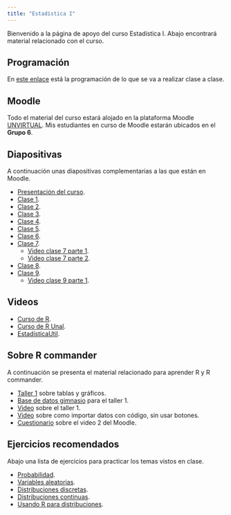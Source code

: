 ```yaml
---
title: "Estadística I"
---
```


Bienvenido a la página de apoyo del curso Estadística I. Abajo encontrará material relacionado con el curso.

## Programación

En [este enlace](my_docs/docs_cur_est1/Programa_01_2024.pdf) está la programación de lo que se va a realizar clase a clase.

## Moodle

Todo el material del curso estará alojado en la plataforma Moodle [UNVIRTUAL](https://unvirtual.medellin.unal.edu.co/). Mis estudiantes en curso de Moodle estarán ubicados en el __Grupo 6__. 

## Diapositivas

A continuación unas diapositivas complementarias a las que están en Moodle.

- [Presentación del curso](my_docs/docs_cur_est1/Presentacion_curso.pdf).
- [Clase 1](my_docs/docs_cur_est1/Clase01.pdf).
- [Clase 2](my_docs/docs_cur_est1/Clase02.pdf).
- [Clase 3](my_docs/docs_cur_est1/Clase03.pdf).
- [Clase 4](my_docs/docs_cur_est1/Clase04.pdf).
- [Clase 5](my_docs/docs_cur_est1/Clase05.pdf).
- [Clase 6](my_docs/docs_cur_est1/Clase06.pdf).
- [Clase 7](my_docs/docs_cur_est1/Clase07.pdf).
  - [Video clase 7 parte 1](https://drive.google.com/file/d/1zqMWzSANiPrHLeOoLZY0Ek7_s7BV-c_t/view?usp=sharing).
  - [Video clase 7 parte 2](https://drive.google.com/file/d/1zs4FfXMwcDm_A1ujYxGwPUQ5qe8WIect/view?usp=sharing).
- [Clase 8](my_docs/docs_cur_est1/Clase08.pdf).
- [Clase 9](my_docs/docs_cur_est1/Clase09.pdf).
  - [Video clase 9 parte 1](https://drive.google.com/file/d/1I0HQzvVsLX7ZfijBsBP3gcXN_E9t2955/view?usp=sharing).



## Videos

- [Curso de R](https://youtube.com/playlist?list=PLdV8ntSOIL5SqS4-sbms4M_puIIucPwmh&si=a266a1bSGcGBwjkk).
- [Curso de R Unal](https://youtu.be/QflFnrPVEwc?si=zEzOInrVt2Kqu61v).
- [EstadísticaUtil](https://www.youtube.com/@fhernanb1).

## Sobre R commander

A continuación se presenta el material relacionado para aprender R y R commander.

- [Taller 1](my_docs/docs_cur_est1/rcmdr/Taller1.pdf) sobre tablas y gráficos.
- [Base de datos gimnasio](my_docs/docs_cur_est1/rcmdr/gimnasio.xlsx) para el taller 1.
- [Video](my_docs/docs_cur_est1/rcmdr/Video1.mp4) sobre el taller 1.
- [Video](my_docs/docs_cur_est1/rcmdr/Video2.mp4) sobre como importar datos con código, sin usar botones.
- [Cuestionario](my_docs/docs_cur_est1/rcmdr/Cuestionario.pdf) sobre el video 2 del Moodle.

## Ejercicios recomendados

Abajo una lista de ejercicios para practicar los temas vistos en clase.

- [Probabilidad](my_docs/docs_cur_est1/01_ejer_prob.html).
- [Variables aleatorias](my_docs/docs_cur_est1/02_ejer_va.html).
- [Distribuciones discretas](my_docs/docs_cur_est1/03_ejer_dist_discre.html).
- [Distribuciones continuas](my_docs/docs_cur_est1/04_ejer_dist_conti.html).
- [Usando R para distribuciones](my_docs/docs_cur_est1/05_ejer_dist_R.html).
